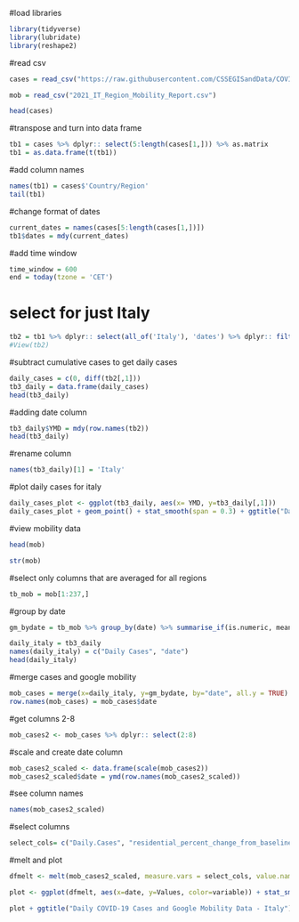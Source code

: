 

#load libraries
```r
library(tidyverse)
library(lubridate)
library(reshape2)
```

#read csv
```r
cases = read_csv("https://raw.githubusercontent.com/CSSEGISandData/COVID-19/master/csse_covid_19_data/csse_covid_19_time_series/time_series_covid19_confirmed_global.csv")

mob = read_csv("2021_IT_Region_Mobility_Report.csv")
```

```r
head(cases)
```
#transpose and turn into data frame
```r
tb1 = cases %>% dplyr:: select(5:length(cases[1,])) %>% as.matrix
tb1 = as.data.frame(t(tb1))
```


#add column names
```r
names(tb1) = cases$'Country/Region'
tail(tb1)
```
#change format of dates
```r
current_dates = names(cases[5:length(cases[1,])])
tb1$dates = mdy(current_dates)
```

#add time window
```r
time_window = 600
end = today(tzone = 'CET')
```

# select for just Italy
```r
tb2 = tb1 %>% dplyr:: select(all_of('Italy'), 'dates') %>% dplyr:: filter(between(dates, end-ddays(time_window), end))
#View(tb2)
```

#subtract cumulative cases to get daily cases
```r
daily_cases = c(0, diff(tb2[,1]))
tb3_daily = data.frame(daily_cases)
head(tb3_daily)
```

#adding date column
```r
tb3_daily$YMD = mdy(row.names(tb2))
head(tb3_daily)
```
#rename column
```r
names(tb3_daily)[1] = 'Italy'
```

#plot daily cases for italy
```r
daily_cases_plot <- ggplot(tb3_daily, aes(x= YMD, y=tb3_daily[,1]))
daily_cases_plot + geom_point() + stat_smooth(span = 0.3) + ggtitle("Daily COVID-19 Cases in Italy") + ylab("Cases") + xlab ("Date")
```
#view mobility data
```r
head(mob)
```

```r
str(mob)
```
#select only columns that are averaged for all regions
```r
tb_mob = mob[1:237,]
```
#group by date 
```r
gm_bydate = tb_mob %>% group_by(date) %>% summarise_if(is.numeric, mean)
```


```r
daily_italy = tb3_daily
names(daily_italy) = c("Daily Cases", "date")
head(daily_italy)
```

#merge cases and google mobility
```r
mob_cases = merge(x=daily_italy, y=gm_bydate, by="date", all.y = TRUE)
row.names(mob_cases) = mob_cases$date
```
#get columns 2-8
```r
mob_cases2 <- mob_cases %>% dplyr:: select(2:8)
```

#scale and create date column
```r
mob_cases2_scaled <- data.frame(scale(mob_cases2))
mob_cases2_scaled$date = ymd(row.names(mob_cases2_scaled))
```

#see column names
```r
names(mob_cases2_scaled)
```
#select columns
```r
select_cols= c("Daily.Cases", "residential_percent_change_from_baseline", "workplaces_percent_change_from_baseline")
```
#melt and plot
```r
dfmelt <- melt(mob_cases2_scaled, measure.vars = select_cols, value.name = "Values", variable.name = "variable")


```
```r
plot <- ggplot(dfmelt, aes(x=date, y=Values, color=variable)) + stat_smooth(span=0.15)
```

```r
plot + ggtitle("Daily COVID-19 Cases and Google Mobility Data - Italy")
```

